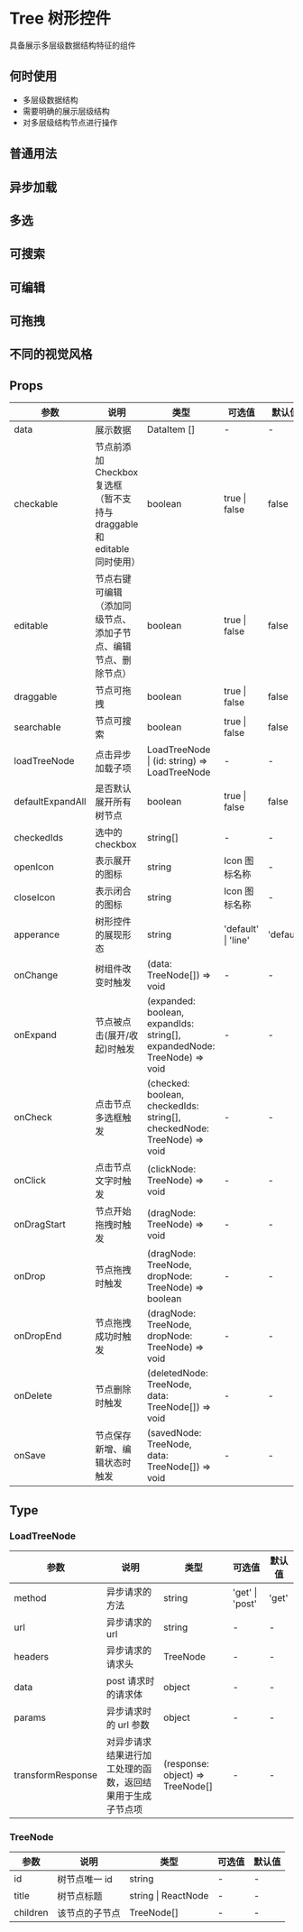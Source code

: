 # Tree 树形控件

具备展示多层级数据结构特征的组件

## 何时使用

- 多层级数据结构
- 需要明确的展示层级结构
- 对多层级结构节点进行操作

## 普通用法


<DemoNormal />

## 异步加载


<DemoAsync />

## 多选


<DemoMultiple />

## 可搜索


<DemoSearch />

## 可编辑


<DemoEdit />

## 可拖拽


<DemoDrag />

## 不同的视觉风格


<DemoLine />

## Props

| 参数             | 说明                                                                    | 类型                                                                     | 可选值              | 默认值    |
| ---------------- | ----------------------------------------------------------------------- | ------------------------------------------------------------------------ | ------------------- | --------- |
| data             | 展示数据                                                                | DataItem []                                                              | -                   | -         |
| checkable        | 节点前添加 Checkbox 复选框（暂不支持与 draggable 和 editable 同时使用） | boolean                                                                  | true \| false       | false     |
| editable         | 节点右键可编辑（添加同级节点、添加子节点、编辑节点、删除节点）          | boolean                                                                  | true \| false       | false     |
| draggable        | 节点可拖拽                                                              | boolean                                                                  | true \| false       | false     |
| searchable       | 节点可搜索                                                              | boolean                                                                  | true \| false       | false     |
| loadTreeNode     | 点击异步加载子项                                                        | LoadTreeNode \| (id: string) =>  LoadTreeNode                                                                  | -                   | -         |
| defaultExpandAll | 是否默认展开所有树节点                                                  | boolean                                                                  | true \| false       | false     |
| checkedIds       | 选中的 checkbox                                                         | string[]                                                                 | -                   | -         |
| openIcon         | 表示展开的图标                                                          | string                                                                   | Icon 图标名称       | -         |
| closeIcon        | 表示闭合的图标                                                          | string                                                                   | Icon 图标名称       | -         |
| apperance        | 树形控件的展现形态                                                      | string                                                                   | 'default' \| 'line' | 'default' |
| onChange         | 树组件改变时触发                                                        | (data: TreeNode[]) => void                                                | -                   | -         |
| onExpand         | 节点被点击(展开/收起)时触发                                             | (expanded: boolean, expandIds: string[], expandedNode: TreeNode) => void | -                   | -         |
| onCheck          | 点击节点多选框触发                                                      | (checked: boolean, checkedIds: string[], checkedNode: TreeNode) => void  | -                   | -         |
| onClick          | 点击节点文字时触发                                                      | (clickNode: TreeNode) => void                                            | -                   | -         |
| onDragStart      | 节点开始拖拽时触发                                                      | (dragNode: TreeNode) => void                                             | -                   | -         |
| onDrop           | 节点拖拽时触发                                                          | (dragNode: TreeNode, dropNode: TreeNode) => boolean                      | -                   | -         |
| onDropEnd        | 节点拖拽成功时触发                                                      | (dragNode: TreeNode, dropNode: TreeNode) => void                         | -                   | -         |
| onDelete         | 节点删除时触发                                                          | (deletedNode: TreeNode, data: TreeNode[]) => void                        | -                   | -         |
| onSave           | 节点保存新增、编辑状态时触发                                            | (savedNode: TreeNode, data: TreeNode[]) => void                          | -                   | -         |

## Type

### LoadTreeNode

| 参数              | 说明                                                       | 类型                             | 可选值          | 默认值 |
| ----------------- | ---------------------------------------------------------- | -------------------------------- | --------------- | ------ |
| method            | 异步请求的方法                                             | string                           | 'get' \| 'post' | 'get'  |
| url               | 异步请求的 url                                             | string                           | -               | -      |
| headers           | 异步请求的请求头                                           | TreeNode                         | -               | -      |
| data              | post 请求时的请求体                                        | object                           | -               | -      |
| params            | 异步请求时的 url 参数                                      | object                           | -               | -      |
| transformResponse | 对异步请求结果进行加工处理的函数，返回结果用于生成子节点项 | (response: object) => TreeNode[] | -               | -      |

### TreeNode

| 参数     | 说明           | 类型                | 可选值 | 默认值 |
| -------- | -------------- | ------------------- | ------ | ------ |
| id       | 树节点唯一 id  | string              | -      | -      |
| title    | 树节点标题     | string \| ReactNode | -      | -      |
| children | 该节点的子节点 | TreeNode[]          | -      | -      |
